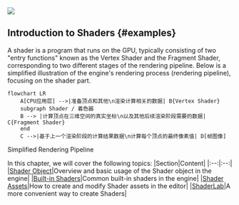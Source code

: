 <Image src="https://gw.alipayobjects.com/zos/OasisHub/a3f74864-241e-4cd8-9ad4-733c2a0b2cc2/image-20240206153815596.png"  />

## Introduction to Shaders {#examples}

A shader is a program that runs on the GPU, typically consisting of two "entry functions" known as the Vertex Shader and the Fragment Shader, corresponding to two different stages of the rendering pipeline. Below is a simplified illustration of the engine's rendering process (rendering pipeline), focusing on the shader part.

```mermaid
flowchart LR
	A[CPU应用层] -->|准备顶点和其他\n渲染计算相关的数据| B{Vertex Shader}
    subgraph Shader / 着色器
	B --> |计算顶点在三维空间的真实坐标\n以及其他后续渲染阶段需要的数据| C{Fragment Shader}
    end
	C -->|基于上一个渲染阶段的计算结果数据\n计算每个顶点的最终像素值| D[帧图像]
```

<figcaption style={{"text-align":"center", color: "#889096","font-size":"12px"}}>Simplified Rendering Pipeline</figcaption>

In this chapter, we will cover the following topics:
|Section|Content|
|:--:|:--:|
|[Shader Object](/en/docs/graphics/shader/class/)|Overview and basic usage of the Shader object in the engine|
|[Built-in Shaders](/en/docs/graphics/shader/builtins/intro/)|Common built-in shaders in the engine|
|[Shader Assets](/en/docs/graphics/shader/assets/)|How to create and modify Shader assets in the editor|
|[ShaderLab](/en/docs/graphics/shader/shaderLab/intro/)|A more convenient way to create Shaders|
